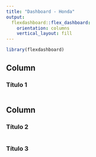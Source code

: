 ```yaml
---
title: "Dashboard - Honda"
output: 
  flexdashboard::flex_dashboard:
    orientation: columns
    vertical_layout: fill
---
```


```r
library(flexdashboard)
```

Column {data-width=650}
-----------------------------------------------------------------------

### Título 1

```r

```

Column {data-width=350}
-----------------------------------------------------------------------

### Título 2

```r

```

### Título 3

```r

```

